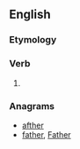 ==English==

===Etymology===
{{suffix|fare|eth|lang=en}}

===Verb===
{{head|en|verb form}}

# {{en-archaic third-person singular of|fare}}

===Anagrams===
* [[afther#English|afther]]
* [[father#English|father]], [[Father#English|Father]]
